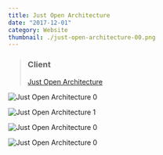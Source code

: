 ```yaml
---
title: Just Open Architecture
date: "2017-12-01"
category: Website
thumbnail: ./just-open-architecture-00.png
---
```


> ### Client
> [Just Open Architecture](http://www.justopenarch.com/)

<EmbedImage width="wide">

![Just Open Architecture 0](./just-open-architecture-00.png)

</EmbedImage>

<EmbedImage width="wide">

![Just Open Architecture 1](./just-open-architecture-01.png)

</EmbedImage>

<EmbedImage width="wide">

![Just Open Architecture 0](./just-open-architecture-02.png)

</EmbedImage>

<EmbedImage width="wide">

![Just Open Architecture 0](./just-open-architecture-03.png)

</EmbedImage>